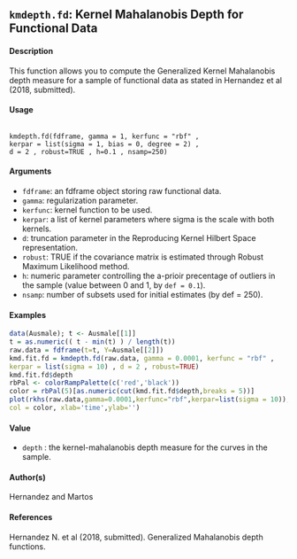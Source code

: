 
## ``kmdepth.fd``: Kernel Mahalanobis Depth for Functional Data

#### Description 

This function allows you to compute the Generalized Kernel Mahalanobis depth measure for a
sample of functional data as stated in Hernandez et al (2018, submitted).

#### Usage
<pre><code>
kmdepth.fd(fdframe, gamma = 1, kerfunc = "rbf" ,
kerpar = list(sigma = 1, bias = 0, degree = 2) ,
d = 2 , robust=TRUE , h=0.1 , nsamp=250)
</code></pre>

#### Arguments 
* ``fdframe``: an fdframe object storing raw functional data.
* ``gamma``: regularization parameter.
* ``kerfunc``: kernel function to be used.
* ``kerpar``: a list of kernel parameters where sigma is the scale with both kernels.
* ``d``: truncation parameter in the Reproducing Kernel Hilbert Space representation.
* ``robust``: TRUE if the covariance matrix is estimated through Robust Maximum Likelihood method.
* ``h``: numeric parameter controlling the a-prioir precentage of outliers in the sample (value between 0 and 1, by ``def = 0.1``).
* ``nsamp``: number of subsets used for initial estimates (by def = 250).

#### Examples 
```r
data(Ausmale); t <- Ausmale[[1]]
t = as.numeric(( t - min(t) ) / length(t))
raw.data = fdframe(t=t, Y=Ausmale[[2]])
kmd.fit.fd = kmdepth.fd(raw.data, gamma = 0.0001, kerfunc = "rbf" ,
kerpar = list(sigma = 10) , d = 2 , robust=TRUE)
kmd.fit.fd$depth
rbPal <- colorRampPalette(c('red','black'))
color = rbPal(5)[as.numeric(cut(kmd.fit.fd$depth,breaks = 5))]
plot(rkhs(raw.data,gamma=0.0001,kerfunc="rbf",kerpar=list(sigma = 10)),
col = color, xlab='time',ylab='')
```

#### Value

* ``depth`` : the kernel-mahalanobis depth measure for the curves in the sample.

#### Author(s)
Hernandez and Martos

#### References
Hernandez N. et al (2018, submitted). Generalized Mahalanobis depth functions.
